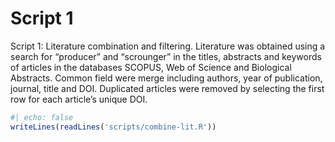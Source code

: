 # Script 1

Script 1: Literature combination and filtering. Literature was obtained using a 
search for "producer" and "scrounger" in the titles, abstracts and keywords of 
articles in the databases SCOPUS, Web of Science and Biological Abstracts. 
Common field were merge including authors, year of publication, journal, title
and DOI. Duplicated articles were removed by selecting the first row for 
each article's unique DOI. 

```r
#| echo: false
writeLines(readLines('scripts/combine-lit.R'))
```
